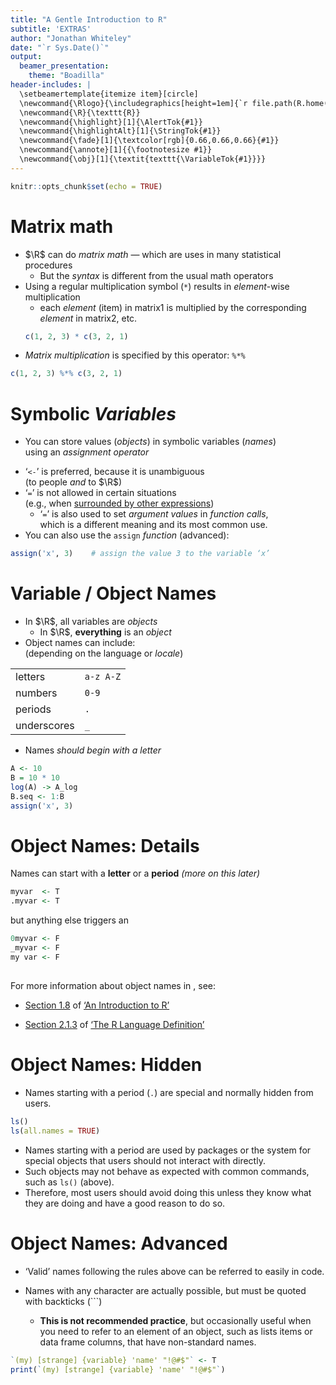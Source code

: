 ```yaml
---
title: "A Gentle Introduction to R"
subtitle: 'EXTRAS'
author: "Jonathan Whiteley"
date: "`r Sys.Date()`"
output: 
  beamer_presentation:
    theme: "Boadilla"
header-includes: |
  \setbeamertemplate{itemize item}[circle]
  \newcommand{\Rlogo}{\includegraphics[height=1em]{`r file.path(R.home("doc"), "html", "logo.jpg")`}}
  \newcommand{\R}{\texttt{R}}
  \newcommand{\highlight}[1]{\AlertTok{#1}}
  \newcommand{\highlightAlt}[1]{\StringTok{#1}}
  \newcommand{\fade}[1]{\textcolor[rgb]{0.66,0.66,0.66}{#1}}
  \newcommand{\annote}[1]{{\footnotesize #1}}
  \newcommand{\obj}[1]{\textit{texttt{\VariableTok{#1}}}}
---
```


```r
knitr::opts_chunk$set(echo = TRUE)
```

# Matrix math

- $\R$ can do _matrix math_ --- which are uses in many statistical procedures
  - But the _syntax_ is different from the usual math operators
- Using a regular multiplication symbol (`*`) results in *element*-wise multiplication
  - each _element_ (item) in matrix1 is multiplied by the corresponding _element_ in matrix2, etc.
```r
c(1, 2, 3) * c(3, 2, 1)
```
- _Matrix multiplication_ is specified by this operator: `%*%`
```r
c(1, 2, 3) %*% c(3, 2, 1)
```


# Symbolic _Variables_

- You can store values (*objects*) in symbolic variables (*names*)\
  using an *assignment operator*
<!--
||| empty header row, because most Markdown parsers require a header row 
|:---|-|
|`->`|assign the *value* on the **left** to the *name* on the **right**|
|`<-`|assign the *value* on the **right** to the *name* on the **left**|
|`=` |assign the *value* on the **right** to the *name* on the **left**|
-->
```{=latex}
% Latex table, because I want to use LaTeX commands to format text,
% which somehow causes extra space in the tex output, if used in a Markdown table.
\begin{longtable}[c]{@{}ll@{}}
\toprule()
\endhead
\OperatorTok{\texttt{-\textgreater{}}} & assign the \emph{value} on the \textbf{left} to
the \emph{name} on the \textbf{right} \\
\OperatorTok{\texttt{\textless{}-}} & assign the \emph{value} on the \textbf{right} to
the \emph{name} on the \textbf{left} \\
\OperatorTok{\texttt{=}} & assign the \emph{value} on the \textbf{right} to
the \emph{name} on the \textbf{left} \\
\bottomrule()
\end{longtable}
```

- '`<-`' is preferred, because it is unambiguous\
  (to people _and_ to $\R$)
- '`=`' is not allowed in certain situations\
  (e.g., when [surrounded by other expressions](https://stackoverflow.com/a/51564252))
  - '`=`' is also used to set *argument* *values* in *function calls*,\
  which is a different meaning and its most common use.

- You can also use the `assign` *function* (advanced):

```r
assign('x', 3)    # assign the value 3 to the variable ‘x’
```

<!--
https://stackoverflow.com/questions/1741820/what-are-the-differences-between-and-assignment-operators
-->

# Variable / Object Names

- In $\R$, all variables are *objects*
  - In $\R$, **everything** is an *object*
  
- Object names can include:\
  (depending on the language or *locale*)

|||<!-- empty header row, because most Markdown parsers require a header row -->
|:----------|---------|
|letters    |`a-z A-Z`|
|numbers    |`0-9`    |
|periods    |`.`      |
|underscores|`_`      |

- Names _should begin with a letter_

```r
A <- 10
B = 10 * 10
log(A) -> A_log
B.seq <- 1:B
assign('x', 3)
```


# Object Names: Details

Names can start with a **letter** or a **period** _(more on this later)_

```r
myvar  <- T
.myvar <- T
```
  
but anything else triggers an \highlight{error}
```r
0myvar <- F
_myvar <- F
my var <- F
```

## <!-- empty subheader to separate the next part -->

For more information about object names in \R{}, see:

- [Section 1.8](https://cran.r-project.org/doc/manuals/r-release/R-intro.html#R-commands_003b-case-sensitivity-etc) of 
  ['An Introduction to R'](https://cran.r-project.org/doc/manuals/r-release/R-intro.html)
  
- [Section 2.1.3](https://cran.r-project.org/doc/manuals/r-release/R-lang.html#Language-objects) of
  ['The R Language Definition'](https://cran.r-project.org/doc/manuals/r-release/R-lang.html)



# Object Names: Hidden

- Names starting with a period (`.`) are special and normally hidden from users.

```r
ls()
ls(all.names = TRUE)
```

  - Names starting with a period are used by packages or the system for special objects that users should not interact with directly.
  - Such objects may not behave as expected with common commands, such as `ls()` (above).
  - Therefore, most users should avoid doing this unless they know what they are doing and have a good reason to do so.


# Object Names: Advanced

- 'Valid' names following the rules above can be referred to easily in code.

- Names with any character are actually possible, but must be quoted with backticks (```)
  - **This is not recommended practice**, but occasionally useful when you need to refer to an element of an object, such as lists items or data frame columns, that have non-standard names.

```r
`(my) [strange] {variable} 'name' "!@#$"` <- T
print(`(my) [strange] {variable} 'name' "!@#$"`)
```



